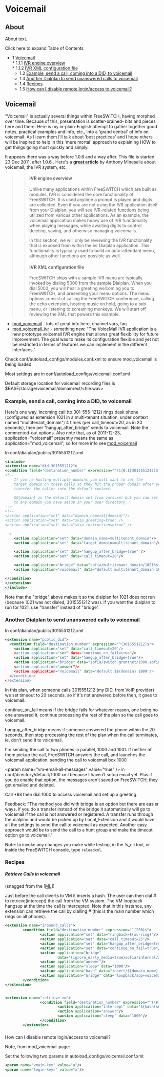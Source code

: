 
# Voicemail 

 

## About

About text.

Click here to expand Table of Contents

* 1 [Voicemail](#voicemail)  
      * 1.1.1 [IVR engine overview](#ivr-engine-overview)  
      * 1.1.2 [IVR XML configuration file](#ivr-xml-configuration-file)  
   * 1.2 [Example, send a call, coming into a DID, to voicemail](#example-send-a-call-coming-into-a-did-to-voicemail)  
   * 1.3 [Another Dialplan to send unanswered calls to voicemail](#another-dialplan-to-send-unanswered-calls-to-voicemail)  
   * 1.4 [Recipes](#voicemail)  
   * 1.5 [How can I disable remote login/access to voicemail?](#retrieve-calls-in-voicemail)

## Voicemail

"Voicemail" is actually several things within FreeSWITCH, having morphed over time. Because of this, presentation is scatter-brained- bits and pieces here and there. Here is my in-plain-English attempt to gather together good notes, practical examples and info, etc., into a 'grand central' of info on voicemail. As I learn them I'll talk about 'best practices' and I hope others will be inspired to help in this 'mere mortal' approach to explaining HOW to get things going most quickly and simply.

It appears there was a way before 1.0.6 and a way after. This file is started 23 Dec 2011, after 1.0.6 . Here's a [**great article**](http://www.packtpub.com/article/freeswitch-utilizing-the-built-in-ivr-engine) by Anthony Minesalle about voicemail, the IVR system, etc.

>> #### IVR engine overview
>> 
>> Unlike many applications within FreeSWITCH which are built as modules, IVR is considered the core functionality of FreeSWITCH. It is used anytime a prompt is played and digits are collected. Even if you are not using the IVR application itself from your Dialplan, you will see IVR-related functions being utilized from various other applications. As an example, the voicemail application makes heavy use of IVR functionality when playing messages, while awaiting digits to control deleting, saving, and otherwise managing voicemails.
>> 
>> In this section, we will only be reviewing the IVR functionality that is exposed from within the ivr Dialplan application. This functionality is typically used to build an auto-attendant menu, although other functions are possible as well.
>> 
>> #### IVR XML configuration file
>> 
>> FreeSWITCH ships with a sample IVR menu are typically invoked by dialing 5000 from the sample Dialplan. When you dial 5000, you will hear a greeting welcoming you to FreeSWITCH, and presenting your menu options. The menu options consist of calling the FreeSWITCH conference, calling the echo extension, hearing music on hold, going to a sub menu, or listening to screaming monkeys. We will start off reviewing the XML that powers this example.

* [mod\_voicemail](../mod_voicemail_6587070.mdx) \- lots of great info here, channel vars, faq
* [mod\_voicemail\_ivr](../mod_voicemail_ivr_6587067.mdx) \- something new: "The VoiceMail IVR application is a new prototype voicemail IVR engine that allows great flexibility for future improvement. The goal was to make its configuration flexible and yet not be restricted in terms of features we can implement in the different interfaces."

Check conf/autoload\_configs/modules.conf.xml to ensure mod\_voicemail is being loaded.

Most settings are in conf/autoload\_configs/voicemail.conf.xml

Default storage location for voicemail recording files is $BASE/storage/voicemail/domain/ext/\<file.wav>

### Example, send a call, coming into a DID, to voicemail

Here's one way. Incoming call (to 301-555-1212) rings desk phone (configured as extension 1021 in a multi-tenant situation, under context named "multitenant\_domain") 4 times (per call\_timeout=20, as in 20 seconds), then per "hangup\_after\_bridge" sends to voicemail. Note the commented-out options. Also note that, as of 2011-12-23, application="voicemail" presently means the same as application="mod\_voicemail", so for more info see [mod\_voicemail](../mod_voicemail_6587070.mdx)

In conf/dialplan/public/3015551212.xml

```xml
<include>
<extension name="did-3015551212">
<condition field="destination_number" expression="^(1{0,1}3015551212)$">
<!--
    If you're hosting multiple domains you will want to set the
    target_domain on these calls so they hit the proper domain after you
    transfer the caller into the default context.

    $${domain} is the default domain set from vars.xml but you can set it
    to any domain you have setup in your user directory.
-->
<!--
<action application="set" data="domain_name=$${domain}"/>
<action application="set" data="skip_greeting=true" />
<action application="set" data="skip_instructions=true" />

-->
    <action application="set" data="domain_name=multitenant_domain"/>
    <action application="set" data="target_domain=multitenant_domain"/>

    <action application="set" data="hangup_after_bridge=true" />
    <action application="set" data="call_timeout=20"/>

    <action application="bridge" data="sofia/multitenant_domain/1021%${domain_name}" />
    <action application="voicemail" data="default multitenant_domain 1021" />

</condition>
</extension>
</include>
```

Note that the "bridge" above makes it so the dialplan for 1021 does not run (because 1021 was not dialed, 3015551212 was). If you want the dialplan to run for 1021, use "transfer" instead of "bridge".

### Another Dialplan to send unanswered calls to voicemail

In conf/dialplan/public/3015551212.xml

```xml
<extension name="public_did">
  <condition field="destination_number" expression="^(3015551212)$">
    <action application="set" data="call_timeout=20″/>
    <action application="set" data="continue_on_fail=true"/>
    <action application="set" data="hangup_after_bridge=true"/>
    <action application="bridge" data="sofia/switch.gruntnet/1000,sofia/switch.gruntnet/1001″/>
    <action application="answer"/>
    <action application="voicemail" data="default $${domain} 1000″/>
  </condition>
</extension>
```

In this plan, when someone calls 3015551212 (my DID, from VoIP provider) we set timeout to 20 seconds, so if it's not answered before then, it goes to voicemail.

continue\_on\_fail means if the bridge fails for whatever reason, one being no one answered it, continue processing the rest of the plan so the call goes to voicemail.

hangup\_after\_bridge means if someone answered the phone within the 20 seconds, then stop processing the rest of the plan when the call terminates, ie, don't send it to voicemail.

I'm sending the call to two phones in parallel, 1000 and 1001\. If neither of them pickup the call, FreeSWITCH answers the call, and launches the voicemail application, sending the call to voicemail box 1000

\<param name="vm-email-all-messages" value="true" /> in conf/directory/default/1000.xml because I haven't setup email yet. Plus if you do enable that option, the messages aren't saved on FreeSWITCH, they get emailed and deleted.

Call \*98 then dial 1000 to access voicemail and set up a greeting.

  
Feedback: "The method you did with bridge is an option but there are easier ways. If you do a transfer instead of the bridge it automatically will go to voicemail if the call is not answered or registered. A transfer runs through the dialplan and would be picked up by Local\_Extension and it would have all the settings to send the call to voicemail as expected. Another easy approach would be to send the call to a hunt group and make the timeout option go to voicemail."

Note: to invoke any changes you make while testing, in the fs\_cli tool, or inside the FreeSWITCH console, type `reloadxml`.

### Recipes

##### Retrieve Calls in voicemail

(snagged from the \[[ML](http://lists.freeswitch.org/pipermail/freeswitch-users/2012-March/081336.html)\])

Just before the call diverts to VM it inserts a hash. The user can then dial # to retrieve(intercept) the call from the VM system. The VM loopback hangsup at the time the call is intercepted. Note that in this instance, any extension can retrieve the call by dialling # (this is the main number which rings on all phones).

```xml
<extension name="inbound_calls">
        <condition field="destination_number" expression="^(200)$">
                <action application="set" data="ringback=${au-ring}"/>
                <action application="set" data="call_timeout=25"/>
                <action application="set" data="hangup_after_bridge=true"/>
                <action application="set" data="continue_on_fail=true"/>
                <action application="bridge"
                        data="{ignore_early_media=true}sofia/internal/302%${domain_name},sofia/internal/301%${domain_name}"/>
                <action application="answer"/>
                <action application="sleep" data="1000"/>
                <action application="hash" data="insert/${domain_name}-retrieve_vm/global/${uuid}"/>
                <action application="bridge" data="loopback/app=voicemail:default ${domain_name} 301"/>
        </condition>
</extension>


<extension name="retrieve-vm">
                <condition field="destination_number" expression="^(\#)$">
                        <action application="intercept" data="${hash(select/${domain_name}-retrieve_vm/global/${uuid}"/>
                        <action application="answer"/>
                        <action application="sleep" data="1000"/>
                </condition>
        </extension>
```

###   
How can I disable remote login/access to voicemail?

Note, from mod\_voicemail page:

Set the following two params in autoload\_configs/voicemail.conf.xml:

```xml
<param name="vmain-key" value="a"/> 
<param name="login-keys" value="a"/>
```


